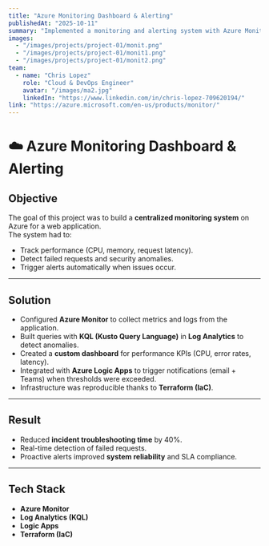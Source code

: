---
title: "Azure Monitoring Dashboard & Alerting"
publishedAt: "2025-10-11"
summary: "Implemented a monitoring and alerting system with Azure Monitor and Log Analytics to proactively detect issues and trigger automated responses."
images:
  - "/images/projects/project-01/monit.png"
  - "/images/projects/project-01/monit1.png"
  - "/images/projects/project-01/monit2.png"
team:
  - name: "Chris Lopez"
    role: "Cloud & DevOps Engineer"
    avatar: "/images/ma2.jpg"
    linkedIn: "https://www.linkedin.com/in/chris-lopez-709620194/"
link: "https://azure.microsoft.com/en-us/products/monitor/"
---

# ☁️ Azure Monitoring Dashboard & Alerting

##  Objective  
The goal of this project was to build a **centralized monitoring system** on Azure for a web application.  
The system had to:  
- Track performance (CPU, memory, request latency).  
- Detect failed requests and security anomalies.  
- Trigger alerts automatically when issues occur.  

---

##  Solution  

- Configured **Azure Monitor** to collect metrics and logs from the application.  
- Built queries with **KQL (Kusto Query Language)** in **Log Analytics** to detect anomalies.  
- Created a **custom dashboard** for performance KPIs (CPU, error rates, latency).  
- Integrated with **Azure Logic Apps** to trigger notifications (email + Teams) when thresholds were exceeded.  
- Infrastructure was reproducible thanks to **Terraform (IaC)**.  

---


##  Result  

- Reduced **incident troubleshooting time** by 40%.  
- Real-time detection of failed requests.  
- Proactive alerts improved **system reliability** and SLA compliance.  

---

##  Tech Stack  

- **Azure Monitor**  
- **Log Analytics (KQL)**  
- **Logic Apps**  
- **Terraform (IaC)**  
